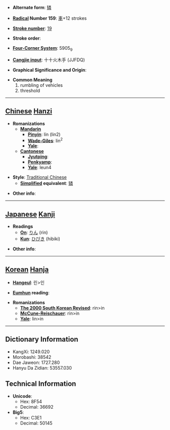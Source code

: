 * '''Alternate form''': [[辚]]

* '''[[Wiktionary:Chinese radical index| Radical]] Number 159''': [[Wiktionary:Chinese radical index 車|車]]+12 strokes

* '''[[Wiktionary:Chinese total strokes index|Stroke number]]''': [[Wiktionary:Chinese total strokes index 19|19]]

* '''Stroke order''': 

* '''[[Wiktionary:Chinese four corner index|Four-Corner System]]''': 5905<sub>9</sub>

* '''[[Wiktionary:Chinese Cangjie index|Cangjie input]]''': 十十火木手 (JJFDQ)

* '''Graphical Significance and Origin''': 

* '''Common Meaning'''
*#rumbling of vehicles
*# threshold


----

== [[Chinese]] [[Hanzi]] ==

* '''Romanizations'''
** '''[[Mandarin]]'''
*** '''[[Pinyin]]''': lín (lin2)
*** '''[[Wade-Giles]]''': lin<sup>2</sup>
*** '''[[Yale]]''': 
** '''[[Cantonese]]'''
*** '''[[Jyutping]]''':
*** '''[[Penkyamp]]''': 
*** '''[[Yale]]''': leun4

* '''Style''': [[Traditional Chinese]] 
** '''[[Simplified Chinese|Simplified]] equivalent''': [[辚]]

* '''Other info''': 

----

== [[Japanese]] [[Kanji]] ==

* '''Readings'''
** '''[[On]]''': [[りん]] (rin)
** '''[[Kun]]''': [[ひびき]] (hibiki)

* '''Other info''':  

----

== [[Korean]] [[Hanja]] ==

* '''[[Hangeul]]''': 린>인

* '''[[Eumhun]] reading''': 

* '''Romanizations'''
** '''[[The 2000 South Korean Revised Romanization|The 2000 South Korean Revised]]''': rin>in
** '''[[McCune-Reischauer]]''': rin>in
** '''[[Yale]]''': lin>in

----

== Dictionary Information ==

* KangXi: 1249.020
* Morobashi: 38542
* Dae Jaweon: 1727.280
* Hanyu Da Zidian: 53557.030

== Technical Information ==

* '''Unicode''':
** Hex: 8F54
** Decimal: 36692
* '''Big5''':
** Hex: C3E1
** Decimal: 50145